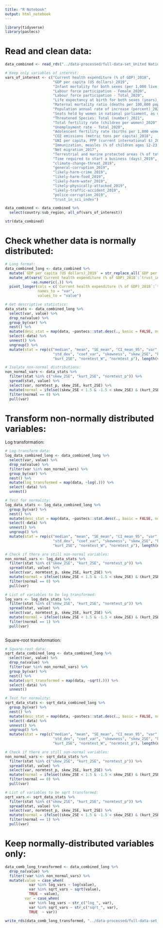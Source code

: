 ```yaml
---
title: "R Notebook"
output: html_notebook
---
```


```r

library(tidyverse)
library(pastecs)

```

# Read and clean data:
```r

data_combined <- read_rds("../data-processed/full-data-set_United Nations_World Bank_Gallup.rds")

# Keep only variables of interest:
vars_of_interest <- c("Current health expenditure (% of GDP)_2018",
                      "GDP per capita (US dollars)_2019",
                      "Infant mortality for both sexes (per 1,000 live births)_2020",
                      "Labour force participation - Female_2020",
                      "Labour force participation - Total_2020",
                      "Life expectancy at birth for both sexes (years)_2020",
                      "Maternal mortality ratio (deaths per 100,000 population)_2017",
                      "Population annual rate of increase (percent)_2020",
                      "Seats held by women in national parliament, as of February (%)_2021",
                      "Threatened Species: Total (number)_2021",
                      "Total fertility rate (children per women)_2020",
                      "Unemployment rate - Total_2020",
                      "Adolescent fertility rate (births per 1,000 women ages 15-19)_2019",
                      "CO2 emissions (metric tons per capita)_2018",
                      "GNI per capita, PPP (current international $)_2020",
                      "Immunization, measles (% of children ages 12-23 months)_2019",
                      "Net migration_2017",
                      "Terrestrial and marine protected areas (% of total territorial area)_2018",
                      "Time required to start a business (days)_2019",
                      "climate-change-threat_2019",
                      "general-corruption_2019",
                      "likely-harm-crime_2019",
                      "likely-harm-food_2019",
                      "likely-harm-water_2019",
                      "likely-physically-attacked_2019",
                      "likely-traffic-accident_2019",
                      "police-corruption_2019",
                      "trust_in_sci_index")

data_combined <- data_combined %>% 
  select(country:sub_region, all_of(vars_of_interest))

str(data_combined)

```

# Check whether data is normally distributed:
```r

# Long format:
data_combined_long <- data_combined %>%
  mutate(`GDP per capita (US dollars)_2019` = str_replace_all(`GDP per capita (US dollars)_2019`, ",", "")) %>% 
  mutate_at(vars(`Current health expenditure (% of GDP)_2018`:`trust_in_sci_index`), 
            ~as.numeric(.)) %>% 
  pivot_longer(cols = c(`Current health expenditure (% of GDP)_2018`:`trust_in_sci_index`),
               names_to = "var",
               values_to = "value")

# Get descriptive statistics:
data_stats <- data_combined_long %>% 
  select(var, value) %>% 
  drop_na(value) %>% 
  group_by(var) %>% 
  nest() %>% 
  mutate(desc_stat = map(data, ~pastecs::stat.desc(., basic = FALSE, norm = TRUE))) %>% 
  select(-data) %>% 
  unnest() %>% 
  ungroup() %>% 
  mutate(stat = rep(c("median", "mean", "SE_mean", "CI_mean_95", "var", 
                      "std_dev", "coef_var", "skewness", "skew_2SE", "kurtosis", 
                      "kurt_2SE", "normtest_W", "normtest_p"), length(vars_of_interest)))

# Isolate non-normal distributions:
non_normal_vars <- data_stats %>% 
  filter(stat %in% c("skew_2SE", "kurt_2SE", "normtest_p")) %>% 
  spread(stat, value) %>% 
  select(var, normtest_p, skew_2SE, kurt_2SE) %>% 
  mutate(normal = ifelse((skew_2SE < 1.5 & -1.5 < skew_2SE) & (kurt_2SE < 1.5 & -1.5 < kurt_2SE), 1, 0)) %>% 
  filter(normal == 0) %>% 
  pull(var)

```

# Transform non-normally distributed variables:

Log transformation:
```r

# Log-transform data:
log_data_combined_long <- data_combined_long %>%
  select(var, value) %>% 
  drop_na(value) %>%
  filter(var %in% non_normal_vars) %>% 
  group_by(var) %>% 
  nest() %>% 
  mutate(log_transformed = map(data, ~log(.))) %>% 
  select(-data) %>% 
  unnest()

# Test for normality:
log_data_stats <- log_data_combined_long %>% 
  group_by(var) %>% 
  nest() %>% 
  mutate(desc_stat = map(data, ~pastecs::stat.desc(., basic = FALSE, norm = TRUE))) %>% 
  select(-data) %>% 
  unnest() %>% 
  ungroup() %>% 
  mutate(stat = rep(c("median", "mean", "SE_mean", "CI_mean_95", "var", 
                      "std_dev", "coef_var", "skewness", "skew_2SE", "kurtosis", 
                      "kurt_2SE", "normtest_W", "normtest_p"), length(non_normal_vars)))

# Check if there are still non-normal variables:
non_normal_vars <- log_data_stats %>% 
  filter(stat %in% c("skew_2SE", "kurt_2SE", "normtest_p")) %>% 
  spread(stat, value) %>% 
  select(var, normtest_p, skew_2SE, kurt_2SE) %>% 
  mutate(normal = ifelse((skew_2SE < 1.5 & -1.5 < skew_2SE) & (kurt_2SE < 1.5 & -1.5 < kurt_2SE), 1, 0)) %>% 
  filter(normal == 0) %>% 
  pull(var)

# List of variables to be log transformed:
log_vars <- log_data_stats %>% 
  filter(stat %in% c("skew_2SE", "kurt_2SE", "normtest_p")) %>% 
  spread(stat, value) %>% 
  select(var, normtest_p, skew_2SE, kurt_2SE) %>% 
  mutate(normal = ifelse((skew_2SE < 1.5 & -1.5 < skew_2SE) & (kurt_2SE < 1.5 & -1.5 < kurt_2SE), 1, 0)) %>% 
  filter(normal == 1) %>% 
  pull(var)
  
```

Square-root transformation:
```r

# Square-root data:
sqrt_data_combined_long <- data_combined_long %>%
  select(var, value) %>%
  drop_na(value) %>%
  filter(var %in% non_normal_vars) %>%
  group_by(var) %>%
  nest() %>%
  mutate(sqrt_transformed = map(data, ~sqrt(.))) %>%
  select(-data) %>%
  unnest()

# Test for normality:
sqrt_data_stats <- sqrt_data_combined_long %>%
  group_by(var) %>%
  nest() %>%
  mutate(desc_stat = map(data, ~pastecs::stat.desc(., basic = FALSE, norm = TRUE))) %>%
  select(-data) %>%
  unnest() %>%
  ungroup() %>%
  mutate(stat = rep(c("median", "mean", "SE_mean", "CI_mean_95", "var",
                      "std_dev", "coef_var", "skewness", "skew_2SE", "kurtosis",
                      "kurt_2SE", "normtest_W", "normtest_p"), length(non_normal_vars)))

# Check if there are still non-normal variables:
non_normal_vars <- sqrt_data_stats %>%
  filter(stat %in% c("skew_2SE", "kurt_2SE", "normtest_p")) %>% 
  spread(stat, value) %>% 
  select(var, normtest_p, skew_2SE, kurt_2SE) %>% 
  mutate(normal = ifelse((skew_2SE < 1.5 & -1.5 < skew_2SE) & (kurt_2SE < 1.5 & -1.5 < kurt_2SE), 1, 0)) %>%
  filter(normal == 0) %>%
  pull(var)

# List of variables to be sqrt transformed:
sqrt_vars <- sqrt_data_stats %>% 
  filter(stat %in% c("skew_2SE", "kurt_2SE", "normtest_p")) %>% 
  spread(stat, value) %>% 
  select(var, normtest_p, skew_2SE, kurt_2SE) %>% 
  mutate(normal = ifelse((skew_2SE < 1.5 & -1.5 < skew_2SE) & (kurt_2SE < 1.5 & -1.5 < kurt_2SE), 1, 0)) %>% 
  filter(normal == 1) %>% 
  pull(var)

```

# Keep normally-distributed variables only:
```r

data_comb_long_transformed <- data_combined_long %>% 
  drop_na(value) %>% 
  filter(!var %in% non_normal_vars) %>% 
  mutate(value = case_when(
           var %in% log_vars ~ log(value),
           var %in% sqrt_vars ~ sqrt(value), 
           TRUE ~ value),
         var = case_when(
           var %in% log_vars ~ str_c("log_", var),
           var %in% sqrt_vars ~ str_c("sqrt_", var),
           TRUE  ~ var))

write_rds(data_comb_long_transformed, "../data-processed/full-data-set_transformed-variables.rds")

```








